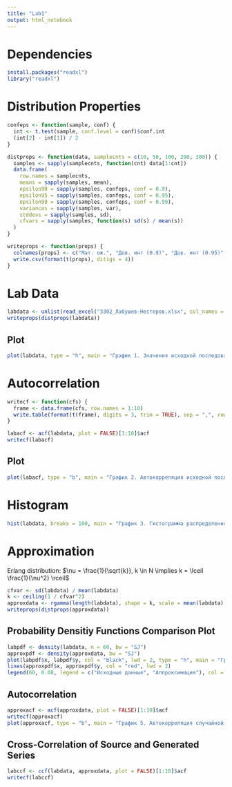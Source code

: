 ```yaml
---
title: "Lab1"
output: html_notebook
---
```


# Dependencies

```r
install.packages("readxl")
library("readxl")
```

# Distribution Properties

```r
confeps <- function(sample, conf) {
  int <- t.test(sample, conf.level = conf)$conf.int
  (int[2] - int[1]) / 2
}

distprops <- function(data, samplecnts = c(10, 50, 100, 200, 300)) {
  samples <- sapply(samplecnts, function(cnt) data[1:cnt])
  data.frame(
    row.names = samplecnts,
    means = sapply(samples, mean),
    epsilon90 = sapply(samples, confeps, conf = 0.9),
    epsilon95 = sapply(samples, confeps, conf = 0.95),
    epsilon99 = sapply(samples, confeps, conf = 0.99),
    variances = sapply(samples, var),
    stddevs = sapply(samples, sd),
    cfvars = sapply(samples, function(s) sd(s) / mean(s))
  )
}

writeprops <- function(props) {
  colnames(props) <- c("Мат. ож.", "Дов. инт (0.9)", "Дов. инт (0.95)", "Дов. инт. (0.99)", "Дисперсия", "С. к. о.", "К-т вариации")
  write.csv(format(t(props), ditigs = 4))
}
```

# Lab Data

```r
labdata <- unlist(read_excel("3302_Лабушев-Нестеров.xlsx", col_names = FALSE))
writeprops(distprops(labdata))
```

## Plot

```r
plot(labdata, type = "h", main = "График 1. Значения исходной последовательности", xlab = "Порядковый номер элемента", ylab = "Значение элемента")
```

# Autocorrelation

```r
writecf <- function(cfs) {
  frame <- data.frame(cfs, row.names = 1:10)
  write.table(format(t(frame), digits = 3, trim = TRUE), sep = ",", row.names = FALSE)
}

labacf <- acf(labdata, plot = FALSE)[1:10]$acf
writecf(labacf)
```

## Plot

```r
plot(labacf, type = "b", main = "График 2. Автокорреляция исходной последовательности", xlab = "Сдвиг последовательности", ylab = "Коэффициент автокорреляции")
```

# Histogram

```r
hist(labdata, breaks = 100, main = "График 3. Гистограмма распределения частот последовательности", xlab = "Интервалы значений", ylab = "Частота")
```

# Approximation

Erlang distribution: $\nu = \frac{1}{\sqrt{k}}, k \in N \implies k = \lceil \frac{1}{\nu^2} \rceil$

```r
cfvar <- sd(labdata) / mean(labdata)
k <- ceiling(1 / cfvar^2)
approxdata <- rgamma(length(labdata), shape = k, scale = mean(labdata) / k)
writeprops(distprops(approxdata))
```

## Probability Densitiy Functions Comparison Plot

```r
labpdf <- density(labdata, n = 60, bw = "SJ")
approxpdf <- density(approxdata, bw = "SJ")
plot(labpdf$x, labpdf$y, col = "black", lwd = 2, type = "h", main = "График 4. Сравнение функций плотности", xlab = "Интервалы", ylab = "Плотность")
lines(approxpdf$x, approxpdf$y, col = "red", lwd = 2)
legend(60, 0.08, legend = c("Исходные данные", "Аппроксимация"), col = c("black", "red"), lwd = 2, xjust = 1)
```

## Autocorrelation

```r
approxacf <- acf(approxdata, plot = FALSE)[1:10]$acf
writecf(approxacf)
plot(approxacf, type = "b", main = "График 5. Автокорреляция случайной последовательности", xlab = "Сдвиг последовательности", ylab = "Коэффициент автокорреляции")
```

## Cross-Correlation of Source and Generated Series

```r
labccf <- ccf(labdata, approxdata, plot = FALSE)[1:10]$acf
writecf(labccf)
```